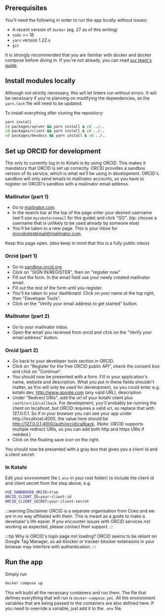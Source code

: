## Prerequisites

You'll need the following in order to run the app locally without issues:
* A recent version of `docker` (eg. 27 as of this writing)
* `node` >= 18
* `yarn` version 1.22.x
* `git`

It is strongly recommended that you are familiar with docker and docker compose
before diving in. If you're not already, you can read 
[our team's guide](https://devdocs.coko.app/docs/general/other-guides/docker).

## Install modules locally

Although not strictly necessary, this will let linters run without errors. It
will be necessary if you're planning on modifying the dependencies, as the 
`yarn.lock` file will need to be updated.

To install everything after cloning the repository:
```sh
yarn install
cd packages/server && yarn install & cd ../..
cd packages/client && yarn install & cd ../..
cd packages/devdocs && yarn install & cd ../..
```

## Set up ORCID for development

The only to currently log in to Kotahi is by using ORCID. This makes it mandatory
that ORCID is set up correctly. ORCID provides a sandbox version of its service,
which is what we'll be using in development. ORCID's sandbox will only send emails 
to mailinator accounts, so you have to register on ORCID's sandbox with a 
mailinator email address.

### Mailinator (part 1)

* Go to [mailinator.com](http://www.mailinator.com).
* In the search bar at the top of the page enter your desired username 
(we'll use `mycokotestemail` for this guide) and click "GO". (tip: choose a 
username that is unlikely to be used already by someone else)
* You'll be taken to a new page. This is your inbox for mycokotestemail@mailinator.com. 

Keep this page open. (also keep in mind that this is a fully public inbox)

### Orcid (part 1)

* Go to [sandbox.orcid.org](http://sandbox.orcid.org).
* Click on "SIGN IN/REGISTER", then on "register now"
* Fill out the form. In the email field use your newly created mailinator email.
* Fill out the rest of the form until you register.
* You'll be taken to your dashboard. Click on your name at the top right, then "Developer Tools".
* Click on the "Verify your email address to get started" button.

### Mailinator (part 2)

* Go to your mailinator inbox.
* Open the email you received from orcid and click on the "Verify your email address" button.

### Orcid (part 2)

* Go back to your developer tools section in ORCID.
* Click on "Register for the free ORCID public API", check the consent box and 
click on "Continue".
* You should now be presented with a form. Fill in your application's name, 
website and description. What you put in these fields shouldn't matter, as this 
will only be used for development, so you could enter e.g. kotahi dev, 
http://www.google.com (any valid URL), description.
* Under "Redirect URIs", add the url of your kotahi client plus `/auth/orcid/callback`. 
For development, you'll probably be running the client on localhost, but ORCID 
requires a valid url, so replace that with 127.0.0.1. So if in your browser you 
can see your app under http://localhost:4000, the value here should be 
http://127.0.0.1:4000/auth/orcid/callback. (Note: ORCID supports multiple 
redirect URIs, so you can add both http and https URIs if needed.)
* Click on the floating save icon on the right.

You should now be presented with a gray box that gives you a client id and a client secret.

### In Kotahi

Edit your environment file (`.env` in your root folder) to include the client 
id and client secret from the step above, e.g.

```sh
USE_SANDBOXED_ORCID=true
ORCID_CLIENT_ID=your-client-id
ORCID_CLIENT_SECRET=your-client-secret
```

:::warning Disclaimer
ORCID is a separate organisation from Coko and we are in no way affiliated with 
them. This is meant as a guide to make a developer's life easier. If you 
encounter issues with ORCID services not working as expected, please contact 
their support.
:::

:::tip Why is ORCID's login page not loading?
ORCID seems to be reliant on Google Tag Manager, so ad-blocker or 
tracker-blocker extensions in your browser may interfere with authentication.
:::

## Run the app

Simply run
```sh
docker compose up
```

This will build all the necessary containers and run them. The file that 
defines everything that will run is `docker-compose.yml`. All the environment
variables that are being passed to the containers are also defined here. If 
you need to override a variable, just add it to the `.env` file.
